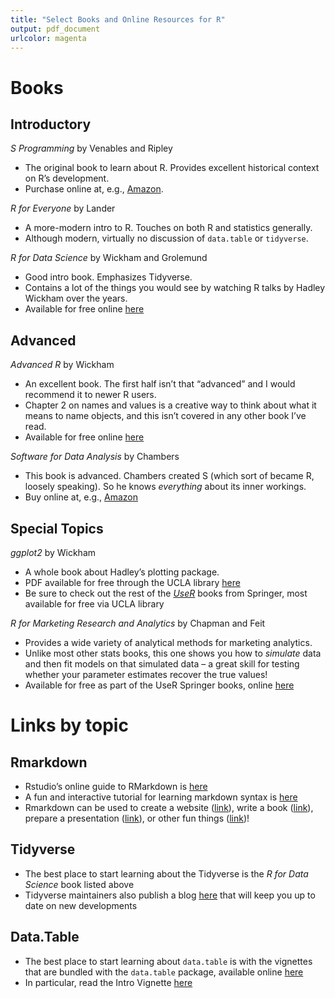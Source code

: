 ```yaml
---
title: "Select Books and Online Resources for R"
output: pdf_document
urlcolor: magenta
---
```


# Books


## Introductory

*S Programming* by Venables and Ripley

\vspace{-0.4cm}
 - The original book to learn about R.  Provides excellent historical context on R's development.
 - Purchase online at, e.g., [Amazon](https://www.amazon.com/Programming-Statistics-Computing-William-Venables/dp/0387989668).

*R for Everyone* by Lander

\vspace{-0.4cm}
 - A more-modern intro to R.  Touches on both R and statistics generally.
 - Although modern, virtually no discussion of `data.table` or `tidyverse`.

*R for Data Science* by Wickham and Grolemund

\vspace{-0.4cm}
 - Good intro book.  Emphasizes Tidyverse.
 - Contains a lot of the things you would see by watching R talks by Hadley Wickham over the years.
 - Available for free online [here](https://r4ds.had.co.nz/)


## Advanced

*Advanced R* by Wickham

\vspace{-0.4cm}
- An excellent book.  The first half isn't that "advanced" and I would recommend it to newer R users.
- Chapter 2 on names and values is a creative way to think about what it means to name objects, and this isn't covered in any other book I've read.
- Available for free online [here](https://adv-r.hadley.nz/)

*Software for Data Analysis* by Chambers

\vspace{-0.4cm}
- This book is advanced.  Chambers created S (which sort of became R, loosely speaking).  So he knows *everything* about its inner workings.
- Buy online at, e.g., [Amazon](https://www.amazon.com/Software-Data-Analysis-Programming-Statistics/dp/0387759352/)


## Special Topics

*ggplot2* by Wickham

\vspace{-0.4cm}
- A whole book about Hadley's plotting package.
- PDF available for free through the UCLA library [here](https://link.springer.com/book/10.1007/978-3-319-24277-4)
- Be sure to check out the rest of the [*UseR*](https://link.springer.com/search?facet-series=%226991%22&facet-content-type=%22Book%22) books from Springer, most available for free via UCLA library

*R for Marketing Research and Analytics* by Chapman and Feit 

\vspace{-0.4cm}
- Provides a wide variety of analytical methods for marketing analytics.
- Unlike most other stats books, this one shows you how to *simulate* data and then fit models on that simulated data -- a great skill for testing whether your parameter estimates recover the true values!
- Available for free as part of the UseR Springer books, online [here](https://link.springer.com/book/10.1007/978-3-030-14316-9)




# Links by topic


## Rmarkdown

- Rstudio's online guide to RMarkdown is [here](https://rmarkdown.rstudio.com/lesson-1.html)
- A fun and interactive tutorial for learning markdown syntax is [here](https://commonmark.org/help/tutorial/)
- Rmarkdown can be used to create a website ([link](https://bookdown.org/yihui/blogdown/)), write a book ([link](https://bookdown.org/yihui/bookdown/)), prepare a presentation ([link](https://slides.yihui.org/xaringan#1)), or other fun things ([link](https://bookdown.org/))!


## Tidyverse

- The best place to start learning about the Tidyverse is the *R for Data Science* book listed above
- Tidyverse maintainers also publish a blog [here](https://www.tidyverse.org/blog/2021/08/teach-tidyverse-2021/) that will keep you up to date on new developments


## Data.Table

- The best place to start learning about `data.table` is with the vignettes that are bundled with the `data.table` package, available online [here](https://cran.r-project.org/web/packages/data.table/vignettes/)
- In particular, read the Intro Vignette [here](https://cran.r-project.org/web/packages/data.table/vignettes/datatable-intro.html)



